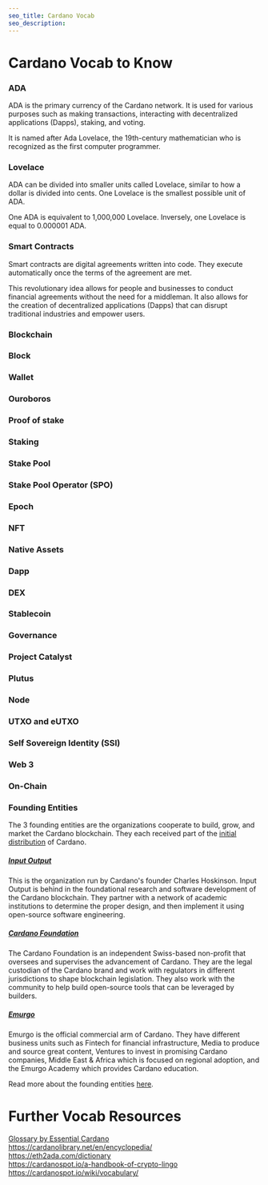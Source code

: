 ```yaml
---
seo_title: Cardano Vocab
seo_description: 
---
```


# Cardano Vocab to Know

### ADA
ADA is the primary currency of the Cardano network. It is used for various purposes such as making transactions, interacting with decentralized applications (Dapps), staking, and voting. 

It is named after Ada Lovelace, the 19th-century mathematician who is recognized as the first computer programmer.

### Lovelace 
ADA can be divided into smaller units called Lovelace, similar to how a dollar is divided into cents. One Lovelace is the smallest possible unit of ADA. 

One ADA is equivalent to 1,000,000 Lovelace. Inversely, one Lovelace is equal to 0.000001 ADA.

### Smart Contracts 
Smart contracts are digital agreements written into code. They execute automatically once the terms of the agreement are met. 

This revolutionary idea allows for people and businesses to conduct financial agreements without the need for a middleman. It also allows for the creation of decentralized applications (Dapps) that can disrupt traditional industries and empower users. 

### Blockchain 

### Block 

### Wallet  

### Ouroboros

### Proof of stake  

### Staking

### Stake Pool

### Stake Pool Operator (SPO)

### Epoch

### NFT  

### Native Assets 

### Dapp  

### DEX  

### Stablecoin  

### Governance  

### Project Catalyst  

### Plutus  

### Node

### UTXO  and eUTXO  

### Self Sovereign Identity (SSI)  

### Web 3  

### On-Chain  

### Founding Entities 
The 3 founding entities are the organizations cooperate to build, grow, and market the Cardano blockchain. They each received part of the [initial distribution](https://cardano.org/genesis/) of Cardano.  

##### [Input Output](https://iohk.io/en/) 
This is the organization run by Cardano's founder Charles Hoskinson. Input Output is behind in the foundational research and software development of the Cardano blockchain. They partner with a network of academic institutions to determine the proper design, and then implement it using open-source software engineering. 

##### [Cardano Foundation](https://cardanofoundation.org/)
The Cardano Foundation is an independent Swiss-based non-profit that oversees and supervises the advancement of Cardano. They are the legal custodian of the Cardano brand and work with regulators in different jurisdictions to shape blockchain legislation. They also work with the community to help build open-source tools that can be leveraged by builders. 

##### [Emurgo](https://www.emurgo.io/)
Emurgo is the official commercial arm of Cardano. They have different business units such as Fintech for financial infrastructure, Media to produce and source great content, Ventures to invest in promising Cardano companies, Middle East & Africa which is focused on regional adoption, and the Emurgo Academy which provides Cardano education.  

Read more about the founding entities [here](https://cardano.org/partners/?tab=iohk#partners-section).

# Further Vocab Resources
[Glossary by Essential Cardano](https://www.essentialcardano.io/glossary)  
https://cardanolibrary.net/en/encyclopedia/  
https://eth2ada.com/dictionary  
https://cardanospot.io/a-handbook-of-crypto-lingo  
https://cardanospot.io/wiki/vocabulary/  